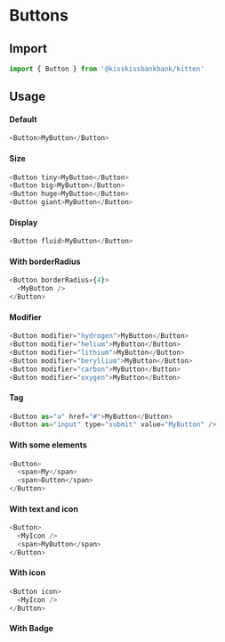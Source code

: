 
<Meta title="Molecules/Buttons/Button" component={Button} />

# Buttons

## Import

```js
import { Button } from '@kisskissbankbank/kitten'
```

## Usage

<Canvas>
  <Story name="WithText" story={stories.WithText} />
</Canvas>

#### Default

```js
<Button>MyButton</Button>
```

#### Size

```js
<Button tiny>MyButton</Button>
<Button big>MyButton</Button>
<Button huge>MyButton</Button>
<Button giant>MyButton</Button>
```

#### Display

```js
<Button fluid>MyButton</Button>
```

#### With borderRadius

```js
<Button borderRadius={4}>
  <MyButton />
</Button>
```

#### Modifier

```js
<Button modifier="hydrogen">MyButton</Button>
<Button modifier="helium">MyButton</Button>
<Button modifier="lithium">MyButton</Button>
<Button modifier="beryllium">MyButton</Button>
<Button modifier="carbon">MyButton</Button>
<Button modifier="oxygen">MyButton</Button>
```

#### Tag

```js
<Button as="a" href="#">MyButton</Button>
<Button as="input" type="submit" value="MyButton" />
```

#### With some elements

```js
<Button>
  <span>My</span>
  <span>Button</span>
</Button>
```

#### With text and icon

<Canvas>
  <Story name="WithTextAndIcon" story={stories.WithTextAndIcon} />
</Canvas>

```js
<Button>
  <MyIcon />
  <span>MyButton</span>
</Button>
```

#### With icon

<Canvas>
  <Story name="WithIcon" story={stories.WithIcon} />
</Canvas>

```js
<Button icon>
  <MyIcon />
</Button>
```

#### With Badge

<Canvas>
  <Story name="WithBadge" story={stories.WithBadge} />
</Canvas>
